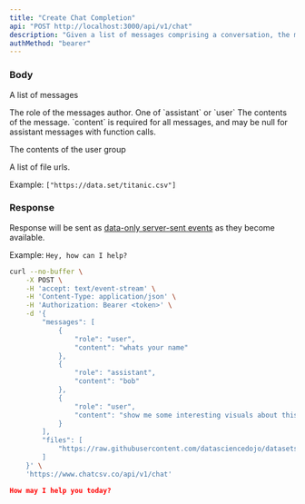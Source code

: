```yaml
---
title: "Create Chat Completion"
api: "POST http://localhost:3000/api/v1/chat"
description: "Given a list of messages comprising a conversation, the model will return a response."
authMethod: "bearer"
---
```


### Body

<ResponseField name="messages" type="array" required>

A list of messages

<Expandable  title="Messages object" defaultOpen>

<ResponseField name="role" type="string" required>
  The role of the messages author. One of `assistant` or `user`
</ResponseField>

<ResponseField name="content" type="string" required>
  The contents of the message. `content` is required for all messages, and may
  be null for assistant messages with function calls.
</ResponseField>

</Expandable>

</ResponseField>

<ResponseField name="files" type="array">

The contents of the user group

<Expandable title="Toggle object" defaultOpen>

<ResponseField>
  A list of file urls.

Example: `["https://data.set/titanic.csv"]`

</ResponseField>

</Expandable>

</ResponseField>

### Response

Response will be sent as [data-only server-sent events](https://developer.mozilla.org/en-US/docs/Web/API/Server-sent_events/Using_server-sent_events#event_stream_format) as they become available.

Example: `Hey, how can I help?`

<RequestExample>

```bash Example Request
curl --no-buffer \
    -X POST \
    -H 'accept: text/event-stream' \
    -H 'Content-Type: application/json' \
    -H 'Authorization: Bearer <token>' \
    -d '{
        "messages": [
            {
                "role": "user",
                "content": "whats your name"
            },
            {
                "role": "assistant",
                "content": "bob"
            },
            {
                "role": "user",
                "content": "show me some interesting visuals about this data. but start with what q i asked first"
            }
        ],
        "files": [
            "https://raw.githubusercontent.com/datasciencedojo/datasets/master/titanic.csv"
        ]
    }' \
    'https://www.chatcsv.co/api/v1/chat'
```

</RequestExample>

<ResponseExample>

```json Response
How may I help you today?
```

</ResponseExample>
